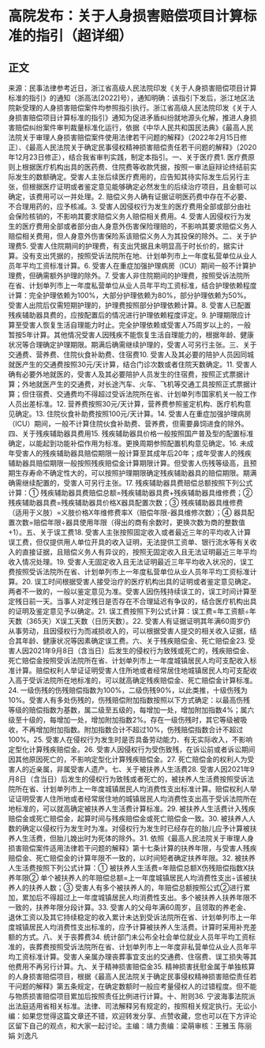 # 高院发布：关于人身损害赔偿项目计算标准的指引（超详细）
## 正文
来源：民事法律参考近日，浙江省高级人民法院印发《关于人身损害赔偿项目计算标准的指引》的通知（浙高法[2022]号），通知明确：该指引下发后，浙江地区法院新受理的人身损害赔偿案件均参照指引执行。浙江省高级人民法院印发《关于人身损害赔偿项目计算标准的指引》通知为促进矛盾纠纷就地源头化解，推进人身损害赔偿纠纷案件审判裁量标准化运行，依据《中华人民共和国民法典》《最高人民法院关于审理人身损害赔偿案件使用法律若干问题的解释》（2022年2月15日修正）、《最高人民法院关于确定民事侵权精神损害赔偿责任若干问题的解释》（2020年12月23日修正），结合我省审判实践，制定本指引。一、关于医疗费1. 医疗费原则上根据医疗机构出具的医药费、住院费等收款凭据，按照一审法庭辩论终结前实际发生的数额确定。受害人主张后续医疗费用的，应告知其待实际发生后另行主张，但根据医疗证明或者鉴定意见能够确定必然发生的后续治疗项目，且金额可以确定，该费用可以一并处理。2. 赔偿义务人确有证据证明医药费中存在不必要、不合理用药的，应予核减。3. 受害人因侵权行为发生的医疗费用全部或部分由社会保险核销的，不影响其要求赔偿义务人赔偿相关费用。4. 受害人因侵权行为发生的医疗费用全部或者部分由人身意外伤害保险理赔的，不影响其要求赔偿义务人赔偿相关费用，但人身意外伤害保险系该赔偿义务人为其投保的除外。二、关于护理费5. 受害人住院期间的护理费，有支出凭据且未明显高于时长价的，据实计算。没有支出凭据的，按照受诉法院所在地、计划单列市上一年度私营单位从业人员年平均工资标准计算。6. 受害人在重症加强护理病房（ICU）期间一般不计算护理费，但确需额外护理的除外。7. 受害人非住院期间的护理费，按照受诉法院所在省、计划单列市上一年度私营单位从业人员年平均工资标准，结合护理依赖程度计算：完全护理依赖为100%，大部分护理依赖为80%，部分护理依赖为50%。受害人出院后仅需短期护理的，护理费按照部分护理依赖计算。8. 受害人已配置残疾辅助器具费的，应按配置后的情况进行护理依赖程度评定。9. 护理期限应计算至受害人恢复生活自理能力时止。完全护理依赖或受害人75周岁以上的，一般暂按5年计算。其他情况受害人因残疾不能恢复生活自理能力的，根据年龄、健康状况等合理确定护理期限。期满后确需继续护理的，受害人可另行主张。三、关于交通费、营养费、住院伙食补助费、住宿费10. 受害人及其必要的陪护人员因同城就医产生的交通费按照30元/天计算，结合门诊次数或者住院天数确定。11. 受害人确有必要外地就医的，受害人及其必要陪护人员发生的住宿费，按照正式票据计算；外地就医产生的交通费，对长途汽车、火车、飞机等交通工具按照正式票据计算；但住宿费、交通费均不得超过受诉法院所在省、计划单列市国家机关一般工作人员出差标准。12. 营养费按照30元/天计算，营养费参照鉴定机构、医疗机构意见确定。13. 住院伙食补助费按照100元/天计算。14. 受害人在重症加强护理病房（ICU）期间，一般不计算住院伙食补助费、营养费，但需要鼻饲进食的除外。四、关于残疾辅助器具费用15. 残疾辅助器具价格一般按照国产普及型的配置标准确定，以能起到功能补偿作用为标准。更换周期参照配置机构意见确定。16. 未成年受害人的残疾辅助器具赔偿期限一般计算至其成年后20年；成年受害人的残疾辅助器具赔偿期限一般按照残疾赔偿金计算期限计算。但受害人伤残等级高，且预期生存寿命不确定性大的，可以按照护理期限确定残疾辅助器具的赔偿期限。期满确需继续配置的，受害人可另行主张。17. 残疾辅助器具费赔偿总额按照下列公式计算：① 残疾辅助器具费赔偿总额=残疾辅助器具费+残疾辅助器具维修费；② 残疾辅助器具费=残疾辅助器具价格X器具配置次数；③ 残疾辅助器具维修费（适用于义肢）=义肢价格X年维修费率X（赔偿年限-器具维修次数）；④ 器具配置次数=赔偿年限÷器具使用年限（得出的商有余数时，更换次数为商的整数值+1）。五、关于误工费18. 受害人主张按照固定收入或者最近三年的平均收入计算误工费，但仅提供用人单位开具的收入证明，无法提供工资单、银行流水等有关收入的直接证据，且赔偿义务人有异议的，按照无固定收入且无法证明最近三年平均收入情况处理。19. 受害人无固定收入且无法证明最近三年平均收入状况的，误工费按照受诉法院所在省、计划单列市上一年度私营单位从业人员年平均工资标准计算。20. 误工时间根据受害人接受治疗的医疗机构出具的证明或者鉴定意见确定。两者不一致的，一般以鉴定意见为准。受害人因伤残持续误工的，误工时间计算至定残日前一天。当事人对定残日是否存在不合理延迟有争议的，结合医疗机构出具的证明及鉴定意见予以确定。21. 误工费按照下列公式计算：误工费=年工资额÷年天数（365天）X误工天数（日历天数）。22. 受害人有证据证明其年满60周岁仍从事劳动，且因侵权行为而减损收入的，可以根据受害人提交的相关收入证据，结合其年龄、健康状况等因素确定误工费。六、关于残疾赔偿金、死亡赔偿金23. 受害人因2021年9月8日（含当日）后发生的侵权行为致残或死亡的，残疾赔偿金、死亡赔偿金按照受诉法院所在省、计划单列市上一年度城镇居民人均可支配收入标准计算。赔偿权利人举证证明受害人住所地或者经常居住地城镇居民人均可支配收入高于受诉法院所在地标准的，可以就高确定残疾赔偿金、死亡赔偿金计算标准。24. 一级伤残的伤残赔偿指数为100%，二级伤残90%，以此类推，十级伤残为10%。受害人有多处伤残的，伤残赔偿附加指数按照以下方式确定：以最高伤残等级的赔偿指数为基数，属二级至五级的，每增加一处，增加附加指数4%；属六级至十级的，每增加一处，增加附加指数2%。存在一级伤残时，其它等级被吸收，不再增加附加指数。附加指数合计不超过10%，伤残赔偿指数合计不超过100%。25. 受害人在侵权行为发生时是否具备劳动能力、有无实际收入，不影响定型化计算残疾赔偿金。26. 受害人因侵权行为受伤致残，在诉讼前或者诉讼期间因其他原因死亡的，不影响定型化计算残疾赔偿金。27. 死亡赔偿金的权利人为受害人的近亲属，非属受害人遗产。七、关于被扶养人生活费28. 受害人因2021年9月8日（含当日）后发生的侵权行为致残或者死亡的，被扶养人生活费按照受诉法院所在省、计划单列市上一年度城镇居民人均消费性支出标准计算。赔偿权利人举证证明受害人住所地或者经常居住地的城镇居民人均消费性支出高于受诉法院所在地标准的，可以就高确定被扶养人生活费计算标准。29. 被扶养人生活费计入残疾赔偿金或死亡赔偿金，起算时间与残疾赔偿金或死亡赔偿金一致。30. 被扶养人人数的确定以侵权行为发生时为准。对侵权行为发生时已经存在的胎儿应予计算被扶养人生活费，但胎儿娩出时为死体的除外。31. 依照《最高人民法院关于审理人身损害赔偿案件适用法律若干问题的解释》第十七条计算的扶养年限，与受害人残疾赔偿金、死亡赔偿金的计算年限不一致的，以时间短者确定扶养年限。32. 被扶养人生活费按照下列公式计算：① 被扶养人生活费=年赔偿总额X伤残赔偿指数X扶养年限② 单个被扶养人的年赔偿总额=上一年度城镇居民人均消费性支出÷该被扶养人的扶养人数；③ 受害人有多个被扶养人的，年赔偿总额按照公式②进行累加，累加后不得超过上一年度城镇居民人均消费性支出。多个被扶养人扶养年限不一致的，扶养年限分段计算。33. 受害人的父母年满60周岁，且领取的养老金、退休工资以及其它持续稳定的收入累计未达到受诉法院所在省、计划单列市上一年度城镇居民人均消费性支出标准的，应予计算被扶养人生活费。计算时采用补充差额的方式。八、关于丧葬费34. 统计部门未公布全社会单位就业人员年平均工资标准的，丧葬费按照受诉法院所在省、计划单列市上一年度非私营单位从业人员年平均工资标准计算。受害人亲属办理丧葬事宜支出的交通费、住宿费、误工损失等其他费用不再另行计算。九、关于精神损害赔偿金35. 精神损害抚慰金属于单独核算的人身损害赔偿项目，根据《最高人民法院关于确定民事侵权精神损害赔偿责任若干问题的解释》第五条规定，在确定数额时一般应考量侵权人的过错程度。但不能与物质损害赔偿项目累加后按照责任比例进行计算。十、附则36. 宁波海事法院派出法庭适用省相关标准。法律、司法解释另有规定的，按照相关规定执行。无讼小编：如果您觉得这篇文章还不错，欢迎转发分享、点赞收藏，您也可以在下方评论区留下自己的观点，和大家一起讨论。主编：靖力责编：梁萌审核：王雅玉 陈丽娟 刘逸凡